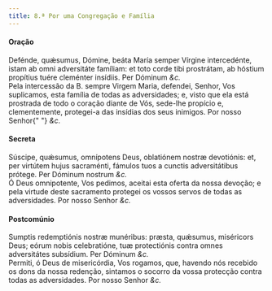 ```yaml
---
title: 8.ª Por uma Congregação e Família
---
```


<h4 class="text-center">Oração</h4>
<div class="container-fluid">
  <div class="row">
    <div class="col-6 dropcaps text-justify">
      Defénde, quǽsumus, Dómine, beáta María semper Vírgine intercedénte, istam
      ab omni adversitáte famíliam: et toto corde tibi prostrátam, ab hóstium
      propítius tuére cleménter insídiis. Per Dóminum <em>&c.</em>
    </div>
    <div class="col-6 dropcaps text-justify">
      Pela intercessão da B. sempre Virgem Maria, defendei, Senhor, Vos
      suplicamos, esta família de todas as adversidades; e, visto que ela está
      prostrada de todo o coração diante de Vós, sede-lhe propício e,
      clementemente, protegei-a das insídias dos seus inimigos. Por nosso Senhor{" "}
      <em>&c.</em>
    </div>
  </div>
</div>

<h4 class="text-center">Secreta</h4>
<div class="container-fluid">
  <div class="row">
    <div class="col-6 dropcaps text-justify">
      Súscipe, quǽsumus, omnípotens Deus, oblatiónem nostræ devotiónis: et, per
      virtútem hujus sacraménti, fámulos tuos a cunctis adversitátibus prótege.
      Per Dóminum nostrum <em>&c.</em>
    </div>
    <div class="col-6 dropcaps text-justify">
      Ó Deus omnipotente, Vos pedimos, aceitai esta oferta da nossa devoção; e
      pela virtude deste sacramento protegei os vossos servos de todas as
      adversidades. Por nosso Senhor <em>&c.</em>
    </div>
  </div>
</div>

<h4 class="text-center">Postcomúnio</h4>
<div class="container-fluid">
  <div class="row">
    <div class="col-6 dropcaps text-justify">
      Sumptis redemptiónis nostræ munéribus: præsta, quǽsumus, miséricors Deus;
      eórum nobis celebratióne, tuæ protectiónis contra omnes adversitátes
      subsídium. Per Dóminum <em>&c.</em>
    </div>
    <div class="col-6 dropcaps text-justify">
      Permiti, ó Deus de misericórdia, Vos rogamos, que, havendo nós recebido os
      dons da nossa redenção, sintamos o socorro da vossa protecção contra todas
      as adversidades. Por nosso Senhor <em>&c.</em>
    </div>
  </div>
</div>
